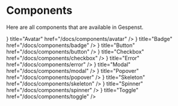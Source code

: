 
# Components

Here are all components that are available in Gespenst.

<Cards>
  <Card
    icon={<Icon name="users" className="h-6 w-6" />}
    title="Avatar"
    href="/docs/components/avatar"
  />
  <Card
    icon={<Icon name="tag" className="h-6 w-6" />}
    title="Badge"
    href="/docs/components/badge"
  />
  <Card
    icon={<Icon name="cursor-click" className="h-6 w-6" />}
    title="Button"
    href="/docs/components/button"
  />
  <Card
    icon={<Icon name="check-circle" className="h-6 w-6" />}
    title="Checkbox"
    href="/docs/components/checkbox"
  />
  <Card
    icon={<Icon name="stop" className="h-6 w-6" />}
    title="Error"
    href="/docs/components/error"
  />
  <Card
    icon={<Icon name="fullscreen" className="h-6 w-6" />}
    title="Modal"
    href="/docs/components/modal"
  />
  <Card
    icon={<Icon name="message" className="h-6 w-6" />}
    title="Popover"
    href="/docs/components/popover"
  />
  <Card
    icon={<Icon name="alignment-left" className="h-6 w-6" />}
    title="Skeleton"
    href="/docs/components/skeleton"
  />
  <Card
    icon={<Icon name="loader-circle" className="h-6 w-6" />}
    title="Spinner"
    href="/docs/components/spinner"
  />
  <Card
    icon={<Icon name="toggle-on-alt" className="h-6 w-6" />}
    title="Toggle"
    href="/docs/components/toggle"
  />
</Cards>
